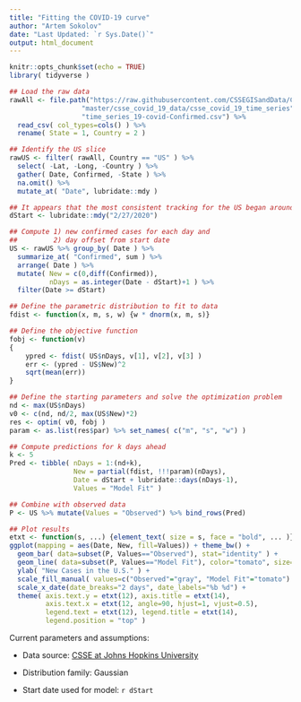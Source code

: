 ```yaml
---
title: "Fitting the COVID-19 curve"
author: "Artem Sokolov"
date: "Last Updated: `r Sys.Date()`"
output: html_document
---
```


```r
knitr::opts_chunk$set(echo = TRUE)
library( tidyverse )

```

```r
## Load the raw data
rawAll <- file.path("https://raw.githubusercontent.com/CSSEGISandData/COVID-19",
                  "master/csse_covid_19_data/csse_covid_19_time_series",
                  "time_series_19-covid-Confirmed.csv") %>%
  read_csv( col_types=cols() ) %>%
  rename( State = 1, Country = 2 )

## Identify the US slice
rawUS <- filter( rawAll, Country == "US" ) %>%
  select( -Lat, -Long, -Country ) %>%
  gather( Date, Confirmed, -State ) %>%
  na.omit() %>%
  mutate_at( "Date", lubridate::mdy )

## It appears that the most consistent tracking for the US began around 2/27
dStart <- lubridate::mdy("2/27/2020")

## Compute 1) new confirmed cases for each day and 
##         2) day offset from start date
US <- rawUS %>% group_by( Date ) %>%
  summarize_at( "Confirmed", sum ) %>%
  arrange( Date ) %>%
  mutate( New = c(0,diff(Confirmed)),
          nDays = as.integer(Date - dStart)+1 ) %>%
  filter(Date >= dStart)

## Define the parametric distribution to fit to data
fdist <- function(x, m, s, w) {w * dnorm(x, m, s)}

## Define the objective function
fobj <- function(v)
{
    ypred <- fdist( US$nDays, v[1], v[2], v[3] )
    err <- (ypred - US$New)^2
    sqrt(mean(err))
}

## Define the starting parameters and solve the optimization problem
nd <- max(US$nDays)
v0 <- c(nd, nd/2, max(US$New)*2)
res <- optim( v0, fobj )
param <- as.list(res$par) %>% set_names( c("m", "s", "w") )

## Compute predictions for k days ahead
k <- 5
Pred <- tibble( nDays = 1:(nd+k),
                New = partial(fdist, !!!param)(nDays),
                Date = dStart + lubridate::days(nDays-1),
                Values = "Model Fit" )

## Combine with observed data
P <- US %>% mutate(Values = "Observed") %>% bind_rows(Pred)

## Plot results
etxt <- function(s, ...) {element_text( size = s, face = "bold", ... )}
ggplot(mapping = aes(Date, New, fill=Values)) + theme_bw() +
  geom_bar( data=subset(P, Values=="Observed"), stat="identity" ) +
  geom_line( data=subset(P, Values=="Model Fit"), color="tomato", size=1.25 ) +
  ylab( "New Cases in the U.S." ) +
  scale_fill_manual( values=c("Observed"="gray", "Model Fit"="tomato") ) +
  scale_x_date(date_breaks="2 days", date_labels="%b %d") +
  theme( axis.text.y = etxt(12), axis.title = etxt(14),
         axis.text.x = etxt(12, angle=90, hjust=1, vjust=0.5),
         legend.text = etxt(12), legend.title = etxt(14),
         legend.position = "top" )

```

Current parameters and assumptions:

* Data source: [CSSE at Johns Hopkins University](https://github.com/CSSEGISandData/COVID-19/tree/master/csse_covid_19_data)

* Distribution family: Gaussian

* Start date used for model: `r dStart`